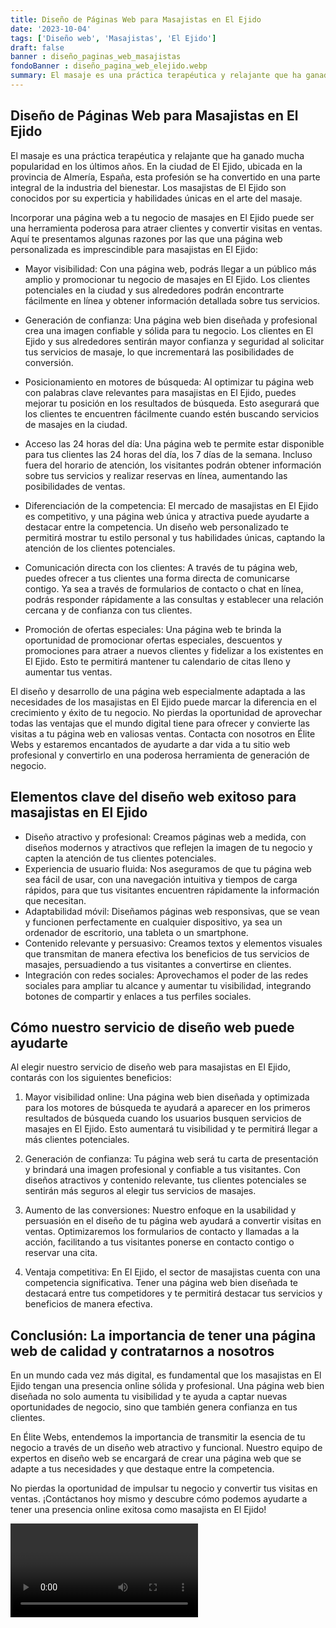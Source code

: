 ```yaml
---
title: Diseño de Páginas Web para Masajistas en El Ejido
date: '2023-10-04'
tags: ['Diseño web', 'Masajistas', 'El Ejido']
draft: false
banner : diseño_paginas_web_masajistas
fondoBanner : diseño_pagina_web_elejido.webp
summary: El masaje es una práctica terapéutica y relajante que ha ganado mucha popularidad en los últimos años. En la ciudad de El Ejido, ubicada en la provincia de Almería, España, esta profesión se ha convertido en una parte integral de la industria del bienestar. Los masajistas de El Ejido son conocidos por su experticia y habilidades únicas en el arte del masaje. 
---
```


## Diseño de Páginas Web para Masajistas en El Ejido

El masaje es una práctica terapéutica y relajante que ha ganado mucha popularidad en los últimos años. En la ciudad de El Ejido, ubicada en la provincia de Almería, España, esta profesión se ha convertido en una parte integral de la industria del bienestar. Los masajistas de El Ejido son conocidos por su experticia y habilidades únicas en el arte del masaje. 

Incorporar una página web a tu negocio de masajes en El Ejido puede ser una herramienta poderosa para atraer clientes y convertir visitas en ventas. Aquí te presentamos algunas razones por las que una página web personalizada es imprescindible para masajistas en El Ejido:

- Mayor visibilidad: Con una página web, podrás llegar a un público más amplio y promocionar tu negocio de masajes en El Ejido. Los clientes potenciales en la ciudad y sus alrededores podrán encontrarte fácilmente en línea y obtener información detallada sobre tus servicios.

- Generación de confianza: Una página web bien diseñada y profesional crea una imagen confiable y sólida para tu negocio. Los clientes en El Ejido y sus alrededores sentirán mayor confianza y seguridad al solicitar tus servicios de masaje, lo que incrementará las posibilidades de conversión.

- Posicionamiento en motores de búsqueda: Al optimizar tu página web con palabras clave relevantes para masajistas en El Ejido, puedes mejorar tu posición en los resultados de búsqueda. Esto asegurará que los clientes te encuentren fácilmente cuando estén buscando servicios de masajes en la ciudad.

- Acceso las 24 horas del día: Una página web te permite estar disponible para tus clientes las 24 horas del día, los 7 días de la semana. Incluso fuera del horario de atención, los visitantes podrán obtener información sobre tus servicios y realizar reservas en línea, aumentando las posibilidades de ventas.

- Diferenciación de la competencia: El mercado de masajistas en El Ejido es competitivo, y una página web única y atractiva puede ayudarte a destacar entre la competencia. Un diseño web personalizado te permitirá mostrar tu estilo personal y tus habilidades únicas, captando la atención de los clientes potenciales.

- Comunicación directa con los clientes: A través de tu página web, puedes ofrecer a tus clientes una forma directa de comunicarse contigo. Ya sea a través de formularios de contacto o chat en línea, podrás responder rápidamente a las consultas y establecer una relación cercana y de confianza con tus clientes.

- Promoción de ofertas especiales: Una página web te brinda la oportunidad de promocionar ofertas especiales, descuentos y promociones para atraer a nuevos clientes y fidelizar a los existentes en El Ejido. Esto te permitirá mantener tu calendario de citas lleno y aumentar tus ventas.

El diseño y desarrollo de una página web especialmente adaptada a las necesidades de los masajistas en El Ejido puede marcar la diferencia en el crecimiento y éxito de tu negocio. No pierdas la oportunidad de aprovechar todas las ventajas que el mundo digital tiene para ofrecer y convierte las visitas a tu página web en valiosas ventas. Contacta con nosotros en Élite Webs y estaremos encantados de ayudarte a dar vida a tu sitio web profesional y convertirlo en una poderosa herramienta de generación de negocio.

<GifSeo />

<Cta />

## Elementos clave del diseño web exitoso para masajistas en El Ejido

- Diseño atractivo y profesional: Creamos páginas web a medida, con diseños modernos y atractivos que reflejen la imagen de tu negocio y capten la atención de tus clientes potenciales.
- Experiencia de usuario fluida: Nos aseguramos de que tu página web sea fácil de usar, con una navegación intuitiva y tiempos de carga rápidos, para que tus visitantes encuentren rápidamente la información que necesitan.
- Adaptabilidad móvil: Diseñamos páginas web responsivas, que se vean y funcionen perfectamente en cualquier dispositivo, ya sea un ordenador de escritorio, una tableta o un smartphone.
- Contenido relevante y persuasivo: Creamos textos y elementos visuales que transmitan de manera efectiva los beneficios de tus servicios de masajes, persuadiendo a tus visitantes a convertirse en clientes.
- Integración con redes sociales: Aprovechamos el poder de las redes sociales para ampliar tu alcance y aumentar tu visibilidad, integrando botones de compartir y enlaces a tus perfiles sociales.

## Cómo nuestro servicio de diseño web puede ayudarte

Al elegir nuestro servicio de diseño web para masajistas en El Ejido, contarás con los siguientes beneficios:

1. Mayor visibilidad online: Una página web bien diseñada y optimizada para los motores de búsqueda te ayudará a aparecer en los primeros resultados de búsqueda cuando los usuarios busquen servicios de masajes en El Ejido. Esto aumentará tu visibilidad y te permitirá llegar a más clientes potenciales.

2. Generación de confianza: Tu página web será tu carta de presentación y brindará una imagen profesional y confiable a tus visitantes. Con diseños atractivos y contenido relevante, tus clientes potenciales se sentirán más seguros al elegir tus servicios de masajes.

3. Aumento de las conversiones: Nuestro enfoque en la usabilidad y persuasión en el diseño de tu página web ayudará a convertir visitas en ventas. Optimizaremos los formularios de contacto y llamadas a la acción, facilitando a tus visitantes ponerse en contacto contigo o reservar una cita.

4. Ventaja competitiva: En El Ejido, el sector de masajistas cuenta con una competencia significativa. Tener una página web bien diseñada te destacará entre tus competidores y te permitirá destacar tus servicios y beneficios de manera efectiva.

## Conclusión: La importancia de tener una página web de calidad y contratarnos a nosotros

En un mundo cada vez más digital, es fundamental que los masajistas en El Ejido tengan una presencia online sólida y profesional. Una página web bien diseñada no solo aumenta tu visibilidad y te ayuda a captar nuevas oportunidades de negocio, sino que también genera confianza en tus clientes.

En Élite Webs, entendemos la importancia de transmitir la esencia de tu negocio a través de un diseño web atractivo y funcional. Nuestro equipo de expertos en diseño web se encargará de crear una página web que se adapte a tus necesidades y que destaque entre la competencia.

No pierdas la oportunidad de impulsar tu negocio y convertir tus visitas en ventas. ¡Contáctanos hoy mismo y descubre cómo podemos ayudarte a tener una presencia online exitosa como masajista en El Ejido!

<Video />

<CtaBot job='Masajistas' city='El Ejido'/>

<Gmaps query='El Ejido+españa+maps' />